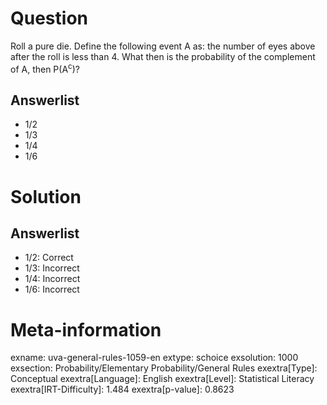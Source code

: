 Question
========

Roll a pure die. Define the following event A as: the number of eyes above after the roll is less than 4. What then is the probability of the complement of A, then P(A^c^)?

Answerlist
----------

* 1/2
* 1/3
* 1/4
* 1/6

Solution
========

Answerlist
----------

* 1/2: Correct
* 1/3: Incorrect
* 1/4: Incorrect
* 1/6: Incorrect

Meta-information
================
exname: uva-general-rules-1059-en
extype: schoice
exsolution: 1000
exsection: Probability/Elementary Probability/General Rules
exextra[Type]: Conceptual
exextra[Language]: English
exextra[Level]: Statistical Literacy
exextra[IRT-Difficulty]: 1.484
exextra[p-value]: 0.8623
